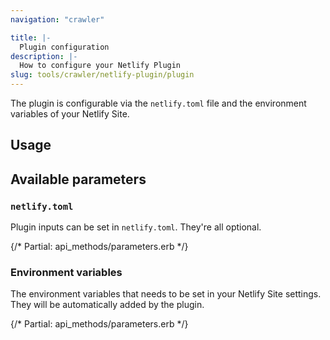 ```yaml
---
navigation: "crawler"

title: |-
  Plugin configuration
description: |-
  How to configure your Netlify Plugin
slug: tools/crawler/netlify-plugin/plugin
---
```



The plugin is configurable via the `netlify.toml` file and the environment variables of your Netlify Site.

## Usage




## Available parameters

### `netlify.toml`


Plugin inputs can be set in `netlify.toml`. They're all optional.


{/* Partial: api_methods/parameters.erb */}


### Environment variables

The environment variables that needs to be set in your Netlify Site settings.
They will be automatically added by the plugin.

{/* Partial: api_methods/parameters.erb */}
